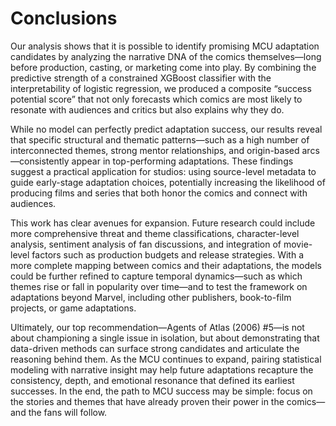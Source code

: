 # Conclusions
Our analysis shows that it is possible to identify promising MCU adaptation candidates by analyzing the narrative DNA of the comics themselves—long before production, casting, or marketing come into play. By combining the predictive strength of a constrained XGBoost classifier with the interpretability of logistic regression, we produced a composite “success potential score” that not only forecasts which comics are most likely to resonate with audiences and critics but also explains why they do.

While no model can perfectly predict adaptation success, our results reveal that specific structural and thematic patterns—such as a high number of interconnected themes, strong mentor relationships, and origin-based arcs—consistently appear in top-performing adaptations. These findings suggest a practical application for studios: using source-level metadata to guide early-stage adaptation choices, potentially increasing the likelihood of producing films and series that both honor the comics and connect with audiences.

This work has clear avenues for expansion. Future research could include more comprehensive threat and theme classifications, character-level analysis, sentiment analysis of fan discussions, and integration of movie-level factors such as production budgets and release strategies. With a more complete mapping between comics and their adaptations, the models could be further refined to capture temporal dynamics—such as which themes rise or fall in popularity over time—and to test the framework on adaptations beyond Marvel, including other publishers, book-to-film projects, or game adaptations.

Ultimately, our top recommendation—Agents of Atlas (2006) #5—is not about championing a single issue in isolation, but about demonstrating that data-driven methods can surface strong candidates and articulate the reasoning behind them. As the MCU continues to expand, pairing statistical modeling with narrative insight may help future adaptations recapture the consistency, depth, and emotional resonance that defined its earliest successes. In the end, the path to MCU success may be simple: focus on the stories and themes that have already proven their power in the comics—and the fans will follow.
